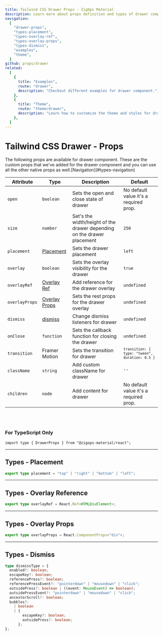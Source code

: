 ```yaml
---
title: Tailwind CSS Drawer Props - ZigOps Material
description: Learn more about props definition and types of drawer component.
navigation:
  [
    "drawer-props",
    "types-placement",
    "types-overlay-ref",
    "types-overlay-props",
    "types-dismiss",
    "examples",
    "theme",
  ]
github: props/drawer
related:
  [
    {
      title: "Examples",
      route: "drawer",
      description: "Checkout different examples for drawer component.",
    },
    {
      title: "Theme",
      route: "theme/drawer",
      description: "Learn how to customize the theme and styles for drawer component.",
    },
  ]
---
```


# Tailwind CSS Drawer - Props

<span id="drawer-props" className="scroll-mt-48" />
The following props are available for drawer component. These are the custom props
that we've added for the drawer component and you can use all the other native props
as well.[Navigation](#types-navigation)

| Attribute      | Type                                  | Description                                                            | Default                                                     |
| -------------- | ------------------------------------- | ---------------------------------------------------------------------- | ----------------------------------------------------------- |
| `open`         | <Code>boolean</Code>                  | Sets the open and close state of drawer                                | No default value it's a required prop.                      |
| `size`         | <Code>number</Code>                   | Set's the width/height of the drawer depending on the drawer placement | <Code>250</Code>                                            |
| `placement`    | [Placement](#types-placement)         | Sets the drawer placement                                              | <Code>left</Code>                                           |
| `overlay`      | <Code>boolean</Code>                  | Sets the overlay visibility for the drawer                             | <Code>true</Code>                                           |
| `overlayRef`   | [Overlay Ref](#types-overlay-ref)     | Add reference for the drawer overlay                                   | <Code>undefined</Code>                                      |
| `overlayProps` | [Overlay Props](#types-overlay-props) | Sets the rest props for the drawer overlay                             | <Code>undefined</Code>                                      |
| `dismiss`      | [dismiss](#types-dismiss)             | Change dismiss listeners for drawer                                    | <Code>undefined</Code>                                      |
| `onClose`      | <Code>function</Code>                 | Sets the callback function for closing the drawer                      | <Code>undefined</Code>                                      |
| `transition`   | Framer Motion                         | Sets the transition for drawer                                         | <Code>`transition: { type: "tween", duration: 0.5 }`</Code> |
| `className`    | <Code>string</Code>                   | Add custom className for drawer                                        | `''`                                                        |
| `children`     | <Code>node</Code>                     | Add content for drawer                                                 | No default value it's a required prop.                      |

<br />
<br />

### For TypeScript Only

```tsx
import type { DrawerProps } from "@zigops-material/react";
```

---

## Types - Placement

<span id="types-placement" className="scroll-mt-48" />

```ts
export type placement = "top" | "right" | "bottom" | "left";
```

---

## Types - Overlay Reference

<span id="types-overlay-ref" className="scroll-mt-48" />

```ts
export type overlayRef = React.Ref<HTMLDivElement>;
```

---

## Types - Overlay Props

<span id="types-overlay-props" className="scroll-mt-48" />

```ts
export type overlayProps = React.ComponentProps<"div">;
```

---

## Types - Dismiss

<span id="types-dismiss" className="scroll-mt-48" />

```ts
type dismissType = {
  enabled?: boolean;
  escapeKey?: boolean;
  referencePress?: boolean;
  referencePressEvent?: "pointerdown" | "mousedown" | "click";
  outsidePress?: boolean | ((event: MouseEvent) => boolean);
  outsidePressEvent?: "pointerdown" | "mousedown" | "click";
  ancestorScroll?: boolean;
  bubbles?:
    | boolean
    | {
        escapeKey?: boolean;
        outsidePress?: boolean;
      };
};
```

<span id="examples" className="scroll-mt-48" />
<span id="theme" className="scroll-mt-48" />

